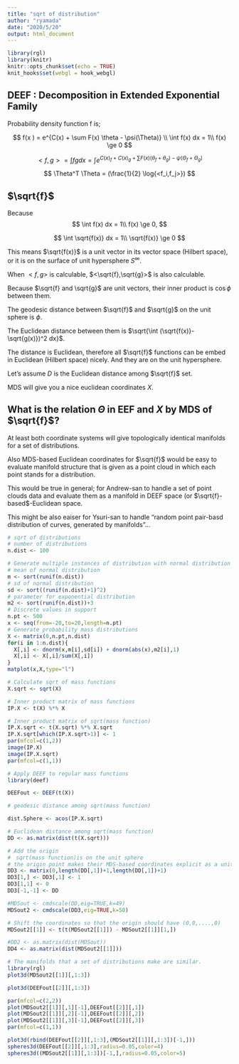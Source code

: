 ```yaml
---
title: "sqrt of distribution"
author: "ryamada"
date: "2020/5/20"
output: html_document
---
```


```r
library(rgl)
library(knitr)
knitr::opts_chunk$set(echo = TRUE)
knit_hooks$set(webgl = hook_webgl)
```

## DEEF : Decomposition in Extended Exponential Family

Probability density function f is;

$$
f(x ) = e^{C(x) + \sum F(x) \theta - \psi(\Theta)} \\
\int f(x) dx = 1\\
f(x) \ge 0
$$

$$
<f, g> = \int f g dx = \int e^{C(x)_f +C(x)_g+ \sum F(x) (\theta_f + \theta_g) - \psi(\Theta_f + \Theta_g)}
$$

$$
\Theta^T \Theta = (\frac{1}{2} \log{<f_i,f_j>})
$$

## $\sqrt{f}$
Because 
$$
\int f(x) dx = 1\\
f(x) \ge 0,
$$

$$
\int \sqrt{f(x)} dx = 1\\
\sqrt{f(x)} \ge 0
$$

This means $\sqrt{f(x)}$ is a unit vector in its vector space (Hilbert space), or it is on the surface of unit hypersphere $S^{\infty}$.

When $<f,g>$ is calculable, $<\sqrt{f},\sqrt{g}>$ is also calculable.

Because $\sqrt{f} and \sqrt{g}$ are unit vectors, their inner product is $\cos{\phi}$ between them.

The geodesic distance between $\sqrt{f}$ and $\sqrt{g}$ on the unit sphere is $\phi$.

The Euclidean distance between them is $\sqrt{\int (\sqrt{f(x)}-\sqrt{g(x)})^2 dx}$.

The distance is Euclidean, therefore all $\sqrt{f}$ functions can be embed in Euclidean (Hilbert space) nicely. 
And they are on the unit hypersphere.

Let's assume $D$ is the Euclidean distance among $\sqrt{f}$ set.

MDS will give you a nice euclidean coordinates $X$.

## What is the relation $\Theta$ in EEF and $X$ by MDS of $\sqrt{f}$?

At least both coordinate systems will give topologically identical manifolds for a set of distributions.

Also MDS-based Euclidean coordinates for $\sqrt{f}$ would be easy to evaluate manifold structure that is given as a point cloud in which each point stands for a distribution.

This would be true in general; for Andrew-san to handle a set of point clouds data and evaluate them as a manifold in DEEF space (or $\sqrt{f}-based$-Euclidean space.

This might be also eaiser for Ysuri-san to handle "random point pair-basd distribution of curves, generated by manifolds"...

```r
# sqrt of distributions
# number of distributions
n.dist <- 100

# Generate multiple instances of distribution with normal distribution & exponential distribution
# mean of normal distribution
m <- sort(runif(n.dist)) 
# sd of normal distribution
sd <- sort((runif(n.dist)+1)^2)
# parameter for exponential distribution
m2 <- sort(runif(n.dist))+3
# Discrete values in support
n.pt <- 500
x <- seq(from=-20,to=20,length=n.pt)
# Generate probability mass distributions
X <- matrix(0,n.pt,n.dist)
for(i in 1:n.dist){
  X[,i] <- dnorm(x,m[i],sd[i]) + dnorm(abs(x),m2[i],1)
  X[,i] <- X[,i]/sum(X[,i])
}
matplot(x,X,type="l")

# Calculate sqrt of mass functions
X.sqrt <- sqrt(X)

# Inner product matrix of mass functions
IP.X <- t(X) %*% X

# Inner product matrix of sqrt(mass function)
IP.X.sqrt <- t(X.sqrt) %*% X.sqrt
IP.X.sqrt[which(IP.X.sqrt>1)] <- 1
par(mfcol=c(1,2))
image(IP.X)
image(IP.X.sqrt)
par(mfcol=c(1,1))

# Apply DEEF to regular mass functions
library(deef)

DEEFout <- DEEF(t(X))

# geodesic distance among sqrt(mass function)

dist.Sphere <- acos(IP.X.sqrt)

# Euclidean distance among sqrt(mass function)
DD <- as.matrix(dist(t(X.sqrt)))

# Add the origin 
#　sqrt(mass function)is on the unit sphere
# the origin point makes their MDS-based coordinates explicit as a unit sphere 
DD3 <- matrix(0,length(DD[,1])+1,length(DD[,1])+1)
DD3[1,] <- DD3[,1] <- 1
DD3[1,1] <- 0
DD3[-1,-1] <- DD

#MDSout <- cmdscale(DD,eig=TRUE,k=49)
MDSout2 <- cmdscale(DD3,eig=TRUE,k=50)

# Shift the coordinates so that the origin should have (0,0,....,0)
MDSout2[[1]] <- t(t(MDSout2[[1]]) - MDSout2[[1]][1,])

#DD2 <- as.matrix(dist(MDSout))
DD4 <- as.matrix(dist(MDSout2[[1]]))

# The manifolds that a set of distributions make are similar.
library(rgl)
plot3d(MDSout2[[1]][,1:3])

plot3d(DEEFout[[2]][,1:3])

par(mfcol=c(2,2))
plot(MDSout2[[1]][,1][-1],DEEFout[[2]][,1])
plot(MDSout2[[1]][,2][-1],DEEFout[[2]][,2])
plot(MDSout2[[1]][,3][-1],DEEFout[[2]][,3])
par(mfcol=c(1,1))

plot3d(rbind(DEEFout[[2]][,1:3],(MDSout2[[1]][,1:3])[-1,]))
spheres3d(DEEFout[[2]][,1:3],radius=0.05,color=4)
spheres3d((MDSout2[[1]][,1:3])[-1,],radius=0.05,color=5)
```